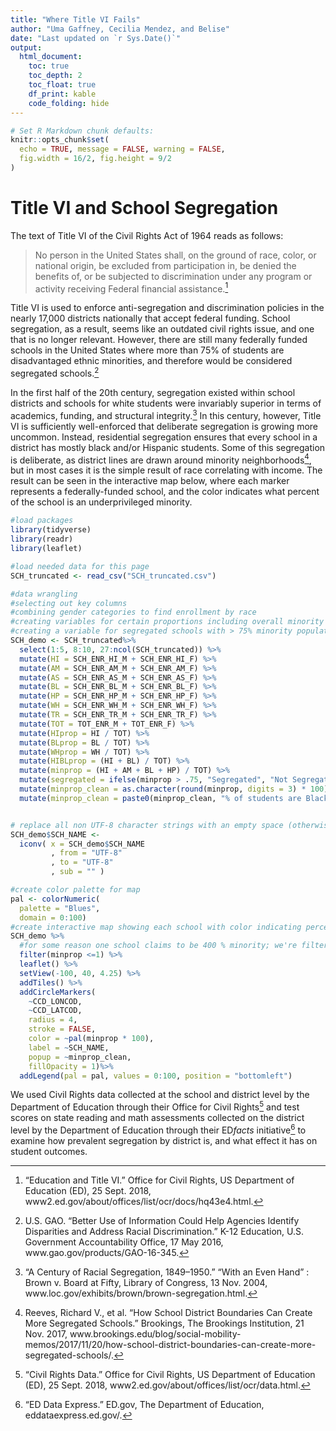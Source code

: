---
title: "Where Title VI Fails"
author: "Uma Gaffney, Cecilia Mendez, and Belise"
date: "Last updated on `r Sys.Date()`"
output:
  html_document:
    toc: true
    toc_depth: 2
    toc_float: true
    df_print: kable
    code_folding: hide
---
```{r, echo=FALSE, message=FALSE, warning=FALSE}
# Set R Markdown chunk defaults:
knitr::opts_chunk$set(
  echo = TRUE, message = FALSE, warning = FALSE, 
  fig.width = 16/2, fig.height = 9/2
)
```

<!--
Comments in HTML are like this! 
-->

# Title VI and School Segregation

The text of Title VI of the Civil Rights Act of 1964 reads as follows:

> No person in the United States shall, on the ground of race, color, or national origin, be excluded from participation in, be denied the benefits of, or be subjected to discrimination under any program or activity receiving Federal financial assistance.^[“Education and Title VI.” Office for Civil Rights, US Department of Education (ED), 25 Sept. 2018, www2.ed.gov/about/offices/list/ocr/docs/hq43e4.html.]

Title VI is used to enforce anti-segregation and discrimination policies in the nearly 17,000 districts nationally that accept federal funding. School segregation, as a result, seems like an outdated civil rights issue, and one that is no longer relevant. However, there are still many federally funded schools in the United States where more than 75% of students are disadvantaged ethnic minorities, and therefore would be considered segregated schools.^[U.S. GAO. “Better Use of Information Could Help Agencies Identify Disparities and Address Racial Discrimination.” K-12 Education, U.S. Government Accountability Office, 17 May 2016, www.gao.gov/products/GAO-16-345.] 

In the first half of the 20th century, segregation existed within school districts and schools for white students were invariably superior in terms of academics, funding, and structural integrity.^[“A Century of Racial Segregation, 1849–1950.” "With an Even Hand" : Brown v. Board at Fifty, Library of Congress, 13 Nov. 2004, www.loc.gov/exhibits/brown/brown-segregation.html.] In this century, however, Title VI is sufficiently well-enforced that deliberate segregation is growing more uncommon. Instead, residential segregation ensures that every school in a district has mostly black and/or Hispanic students. Some of this segregation is deliberate, as district lines are drawn around minority neighborhoods^[Reeves, Richard V., et al. “How School District Boundaries Can Create More Segregated Schools.” Brookings, The Brookings Institution, 21 Nov. 2017, www.brookings.edu/blog/social-mobility-memos/2017/11/20/how-school-district-boundaries-can-create-more-segregated-schools/.
], but in most cases it is the simple result of race correlating with income. The result can be seen in the interactive map below, where each marker represents a federally-funded school, and the color indicates what percent of the school is an underprivileged minority.

```{r}
#load packages
library(tidyverse)
library(readr)
library(leaflet)

#load needed data for this page
SCH_truncated <- read_csv("SCH_truncated.csv")

#data wrangling
#selecting out key columns
#combining gender categories to find enrollment by race
#creating variables for certain proportions including overall minority
#creating a variable for segregated schools with > 75% minority population
SCH_demo <- SCH_truncated%>% 
  select(1:5, 8:10, 27:ncol(SCH_truncated)) %>%
  mutate(HI = SCH_ENR_HI_M + SCH_ENR_HI_F) %>%
  mutate(AM = SCH_ENR_AM_M + SCH_ENR_AM_F) %>%
  mutate(AS = SCH_ENR_AS_M + SCH_ENR_AS_F) %>%
  mutate(BL = SCH_ENR_BL_M + SCH_ENR_BL_F) %>%
  mutate(HP = SCH_ENR_HP_M + SCH_ENR_HP_F) %>%
  mutate(WH = SCH_ENR_WH_M + SCH_ENR_WH_F) %>%
  mutate(TR = SCH_ENR_TR_M + SCH_ENR_TR_F) %>%
  mutate(TOT = TOT_ENR_M + TOT_ENR_F) %>%
  mutate(HIprop = HI / TOT) %>%
  mutate(BLprop = BL / TOT) %>%
  mutate(WHprop = WH / TOT) %>%
  mutate(HIBLprop = (HI + BL) / TOT) %>%
  mutate(minprop = (HI + AM + BL + HP) / TOT) %>%
  mutate(segregated = ifelse(minprop > .75, "Segregated", "Not Segregated")) %>%
  mutate(minprop_clean = as.character(round(minprop, digits = 3) * 100)) %>%
  mutate(minprop_clean = paste0(minprop_clean, "% of students are Black, Native American, Pacific Islander, or Hispanic"))


# replace all non UTF-8 character strings with an empty space (otherwise there's an error)
SCH_demo$SCH_NAME <-
  iconv( x = SCH_demo$SCH_NAME
         , from = "UTF-8"
         , to = "UTF-8"
         , sub = "" )

#create color palette for map
pal <- colorNumeric(
  palette = "Blues",
  domain = 0:100)
#create interactive map showing each school with color indicating percent minority
SCH_demo %>%
  #for some reason one school claims to be 400 % minority; we're filtering them out
  filter(minprop <=1) %>%
  leaflet() %>%
  setView(-100, 40, 4.25) %>%
  addTiles() %>%
  addCircleMarkers(
    ~CCD_LONCOD, 
    ~CCD_LATCOD, 
    radius = 4, 
    stroke = FALSE, 
    color = ~pal(minprop * 100), 
    label = ~SCH_NAME, 
    popup = ~minprop_clean,
    fillOpacity = 1)%>%
  addLegend(pal = pal, values = 0:100, position = "bottomleft")
```
We used Civil Rights data collected at the school and district level by the Department of Education through their Office for Civil Rights^[“Civil Rights Data.” Office for Civil Rights, US Department of Education (ED), 25 Sept. 2018, www2.ed.gov/about/offices/list/ocr/data.html.] and test scores on state reading and math assessments collected on the district level by the Department of Education through their ED*facts* initiative^[“ED Data Express.” ED.gov, The Department of Education, eddataexpress.ed.gov/.] to examine how prevalent segregation by district is, and what effect it has on student outcomes.

